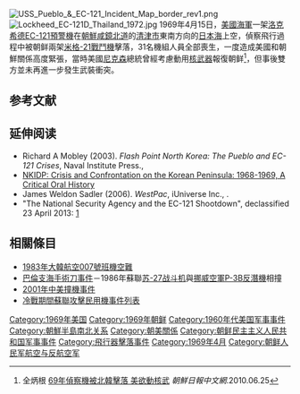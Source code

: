 {{Expand|time=2018-07-04T05:37:38+00:00}}

{{Infobox military conflict
|conflict=EC-121 預警機擊落事件
| partof= [[朝韓非軍事區衝突|朝韓非軍事區衝突]]
|image=Lockheed EC-121M with F-4B.jpg
|caption=一台隸屬[[美國海軍|美國海軍]]VQ-1（PR-22）聯隊的 EC-121M Warning Star 預警機
|date=1969年4月15日
|place=[[日本海|日本海]]，[[朝鮮|朝鮮]]外海{{convert|90|nmi|km|0}}
|result=朝鮮勝利
|combatant1={{flag|North Korea}}
|combatant2={{flag|United States|1960}}
|commander1=
|commander2=
|strength1=[[米格-21戰鬥機|米格-21戰鬥機]] ×2台
|strength2=[[洛克希德星座|洛歇 EC-121「警告之星」預警機]] ×1台
|casualties1=無
|casualties2=洛歇 EC-121 預警機被擊墜<br />31名機組人員喪生
}}

[[File:USS_Pueblo_&_EC-121_Incident_Map_border_rev1.png|thumb]]
[[File:Lockheed_EC-121D_Thailand_1972.jpg|thumb]]
1969年4月15日，[[美國海軍|美國海軍]]一架[[洛克希德|洛克希德]][[洛克希德星座|EC-121預警機]]在[[朝鮮民主主義人民共和國|朝鮮]][[咸鏡北道|咸鏡北道]]的[[清津市|清津市]]東南方向的[[日本海|日本海]]上空，偵察飛行過程中被朝鲜兩架[[米格-21戰鬥機|米格-21戰鬥機]]擊落，31名機組人員全部喪生，一度造成美國和朝鮮關係高度緊張，當時美國[[尼克森|尼克森]]總統曾經考慮動用[[核武器|核武器]]報復朝鲜<ref>全炳根 [http://cnnews.chosun.com/site/data/html_dir/2010/06/25/20100625000017.html 69年偵察機被北韓擊落 美欲動核武] {{Wayback|url=http://cnnews.chosun.com/site/data/html_dir/2010/06/25/20100625000017.html |date=20160305062026 }} '' 朝鮮日報中文網''.2010.06.25</ref>，但事後雙方並未再進一步發生武裝衝突。

== 参考文献 ==
{{Reflist}}

==延伸阅读==
* Richard A Mobley (2003). ''Flash Point North Korea: The Pueblo and EC-121 Crises'', Naval Institute Press.,{{ISBN|978-1-557-50403-6}}
* [https://web.archive.org/web/20110605122452/http://www.wilsoncenter.org/index.cfm?topic_id=230972&fuseaction=topics.publications&doc_id=474527&group_id=474507 NKIDP: Crisis and Confrontation on the Korean Peninsula: 1968-1969, A Critical Oral History]
* James Weldon Sadler (2006). ''WestPac'', iUniverse Inc., {{ISBN|0-595-41549-0}}.
* "The National Security Agency and the EC-121 Shootdown", declassified 23 April 2013: [https://web.archive.org/web/20140918024153/https://www.nsa.gov/public_info/_files/cryptologic_histories/EC-121.pdf]

==相關條目==
*[[大韓航空007號班機空難|1983年大韓航空007號班機空難]]
*[[巴倫支海手術刀事件|巴倫支海手術刀事件]]－1986年蘇聯[[苏-27战斗机|苏-27战斗机]]與[[挪威空軍|挪威空軍]][[P-3獵戶座海上巡邏機|P-3B反潛機]]相撞
*[[中美撞機事件|2001年中美撞機事件]]
*[[冷戰期間蘇聯攻擊民用機事件列表|冷戰期間蘇聯攻擊民用機事件列表]]

{{1969年航空事故}}
[[Category:1969年美国|Category:1969年美国]]
[[Category:1969年朝鲜|Category:1969年朝鲜]]
[[Category:1960年代美国军事事件|Category:1960年代美国军事事件]]
[[Category:朝鮮半島南北关系|Category:朝鮮半島南北关系]]
[[Category:朝美關係|Category:朝美關係]]
[[Category:朝鲜民主主义人民共和国军事事件|Category:朝鲜民主主义人民共和国军事事件]]
[[Category:飛行器擊落事件|Category:飛行器擊落事件]]
[[Category:1969年4月|Category:1969年4月]]
[[Category:朝鲜人民军航空与反航空军|Category:朝鲜人民军航空与反航空军]]